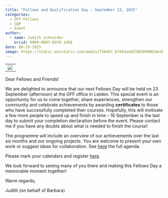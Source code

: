 ```yaml
---
title: "Fellows and Qualification Day - September 23, 2025"
categories:
  - GFF Fellows
  - CBP
  - Event
author: 
  - name: Judith Schneider
    orcid: 0009-0007-6976-1456
date: 08-29-2025
image: https://static.wixstatic.com/media/f364d7_81503ae81505496082de3ba2f39cf52f~mv2.png/v1/fill/w_545,h_184,al_c,q_85,usm_0.66_1.00_0.01,enc_avif,quality_auto/GFF_Qualification%20badge_website2_0_1000ppi.png
---
```

--------------------------------------------------------------------
![](GFF_Qualification badge_website2_0_1000ppi.png)

-------------------------------------------------------------------

Dear Fellows and Friends!

We are delighted to announce that our next Fellows Day will be held on 23 September (afternoon) at the GFF office in Leiden. This special event is an opportunity for us to come together, share experiences, strengthen our community and celebrate achievements by awarding **certificates** to those who have successfully completed their courses. Hopefully, this will motivate a few more people to speed up and finish in time – 16 September is the last day to submit your completion declaration before the event. Please contact me if you have any doubts about what is needed to finish the course!

The programme will include an overview of our achievements over the last six months and our ongoing projects. You are welcome to present your own work or suggest ideas for collaboration. See [here](https://docs.google.com/document/d/14PpuzwZ8fVpkL4zd_69nrp5moXlEPaOAmP8ViBEHQEQ/edit?tab=t.0) the full agenda.

Please mark your calendars and register [here](https://docs.google.com/forms/d/e/1FAIpQLSdygCk0x2UcR3Yi-jKGsUd9zZXu0boEgsuam8_72ny4Qp7Szg/viewfo).

We look forward to seeing many of you there and making this Fellows Day a memorable moment together!

Warm regards,

Judith (on behalf of Barbara)
